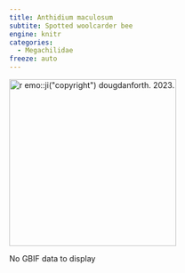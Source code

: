 ```yaml
---
title: Anthidium maculosum
subtite: Spotted woolcarder bee
engine: knitr
categories:
  - Megachilidae
freeze: auto
---
```

[![`r emo::ji("copyright")` dougdanforth. 2023.](https://inaturalist.ca/photos/330153133){height=300}](https://inaturalist.ca/observations/130584798)

No GBIF data to display
